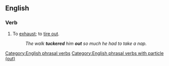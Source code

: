 ==English==

===Verb===
{{en-verb|head=[[tucker]] [[out]]|tuckers out|tuckering out|tuckered out}}

# {{context|idiomatic}} To [[exhaust]]; to [[tire out]].
#: ''The walk '''tuckered''' him '''out''' so much he had to take a nap.''

[[Category:English phrasal verbs]]
[[Category:English phrasal verbs with particle (out)]]